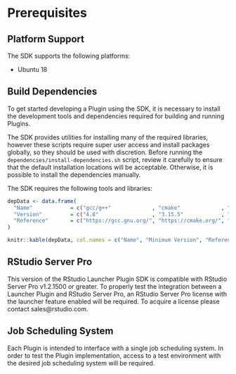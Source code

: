 # Prerequisites {#prereqs}

## Platform Support
The SDK supports the following platforms:

<!-- TODO: Table here? Other Platforms? More details? -->
* Ubuntu 18

## Build Dependencies
To get started developing a Plugin using the SDK, it is necessary to install the development tools and dependencies required for building and running Plugins.

The SDK provides utilities for installing many of the required libraries, however these scripts require super user access and install packages globally, so they should be used with discretion. Before running the `dependencies/install-dependencies.sh` script, review it carefully to ensure that the default installation locations will be acceptable. Otherwise, it is possible to install the dependencies manually.

The SDK requires the following tools and libraries:

```r
depData <- data.frame(
  "Name"            = c("gcc/g++"             , "cmake"             , "Boost"),
  "Version"         = c("4.8"                 , "3.15.5"            , "1.70.0"),
  "Reference"       = c("https://gcc.gnu.org/", "https://cmake.org/", "https://www.boost.org/")
)

knitr::kable(depData, col.names = c("Name", "Minimum Version", "Reference"))
```

## RStudio Server Pro
This version of the RStudio Launcher Plugin SDK is compatible with RStudio Server Pro v1.2.1500 or greater. To properly test the integration between a Launcher Plugin and RStudio Server Pro, an RStudio Server Pro license with the launcher feature enabled will be required. To acquire a license please contact sales@rstudio.com.

## Job Scheduling System
Each Plugin is intended to interface with a single job scheduling system. In order to test the Plugin implementation, access to a test environment with the desired job scheduling system will be required.

